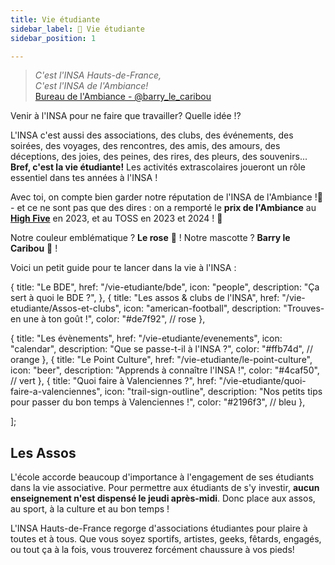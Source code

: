 ```yaml
---
title: Vie étudiante
sidebar_label: 🎏 Vie étudiante
sidebar_position: 1

---
```



> _C'est l'INSA Hauts-de-France, <br/>
> C'est l'INSA de l'Ambiance!_ <br/>
> [Bureau de l'Ambiance - @barry_le_caribou](https://www.instagram.com/barry_le_caribou/)

Venir à l'INSA pour ne faire que travailler? Quelle idée !?

L'INSA c'est aussi des associations, des clubs, des événements, des soirées, des voyages, des rencontres, des amis, des amours, des déceptions, des joies, des peines, des rires, des pleurs, des souvenirs... **Bref, c'est la vie étudiante!** Les activités extrascolaires joueront un rôle essentiel dans tes années à l'INSA !

Avec toi, on compte bien garder notre réputation de l'INSA de l'Ambiance !🩷 - et ce ne sont pas que des dires : on a remporté le **prix de l'Ambiance** au **[High Five](/vie-etudiante/evenements#le-h5---high-five)** en 2023, et au TOSS en 2023 et 2024 ! 🎉

Notre couleur emblématique ? **Le rose** 🌸 ! Notre mascotte ? **Barry le Caribou** 🫎 !

Voici un petit guide pour te lancer dans la vie à l'INSA :





  {
    title: "Le BDE",
    href: "/vie-etudiante/bde",
    icon: "people",
    description: "Ça sert à quoi le  BDE ?",
  },
  {
    title: "Les assos & clubs de l'INSA",
    href: "/vie-etudiante/Assos-et-clubs",
    icon: "american-football",
    description: "Trouves-en une à ton goût !",
    color: "#de7f92", // rose
  },

  
  
  {
    title: "Les évènements",
    href: "/vie-etudiante/evenements",
    icon: "calendar",
    description: "Que se passe-t-il à l'INSA ?",
    color: "#ffb74d", // orange
  },
  {
    title: "Le Point Culture",
    href: "/vie-etudiante/le-point-culture",
    icon: "beer",
    description: "Apprends à connaître l'INSA !",
    color: "#4caf50", // vert
  },
  {
    title: "Quoi faire à Valenciennes ?",
    href: "/vie-etudiante/quoi-faire-a-valenciennes",
    icon: "trail-sign-outline",
    description: "Nos petits tips pour passer du bon temps à Valenciennes !",
    color: "#2196f3", // bleu
  },


  

];

<FuturEtudiantCards cards={cards} />



## Les Assos
L'école accorde beaucoup d'importance à l'engagement de ses étudiants dans la vie associative. Pour permettre aux étudiants de s'y investir, **aucun enseignement n'est dispensé le jeudi après-midi**. Donc place aux assos, au sport, à la culture et au bon temps !

L'INSA Hauts-de-France regorge d'associations étudiantes pour plaire à toutes et à tous. Que vous soyez sportifs, artistes, geeks, fêtards, engagés, ou tout ça à la fois, vous trouverez forcément chaussure à vos pieds!
